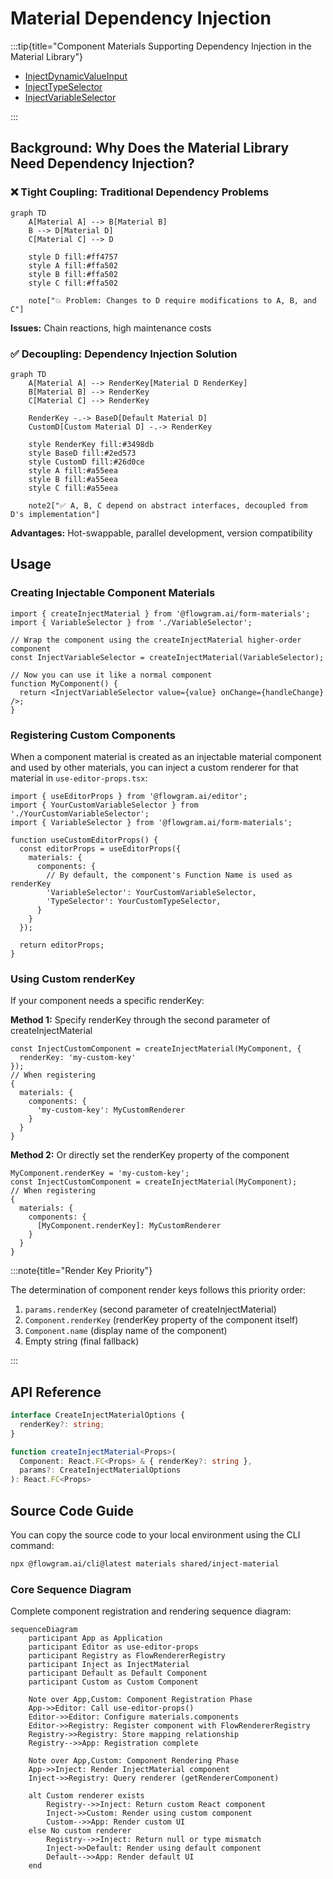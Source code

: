 
# Material Dependency Injection

:::tip{title="Component Materials Supporting Dependency Injection in the Material Library"}

- [InjectDynamicValueInput](../components/dynamic-value-input)
- [InjectTypeSelector](../components/type-selector)
- [InjectVariableSelector](../components/variable-selector)

:::

## Background: Why Does the Material Library Need Dependency Injection?

### ❌ Tight Coupling: Traditional Dependency Problems

```mermaid
graph TD
    A[Material A] --> B[Material B]
    B --> D[Material D]
    C[Material C] --> D

    style D fill:#ff4757
    style A fill:#ffa502
    style B fill:#ffa502
    style C fill:#ffa502

    note["💥 Problem: Changes to D require modifications to A, B, and C"]
```

**Issues:** Chain reactions, high maintenance costs

### ✅ Decoupling: Dependency Injection Solution

```mermaid
graph TD
    A[Material A] --> RenderKey[Material D RenderKey]
    B[Material B] --> RenderKey
    C[Material C] --> RenderKey

    RenderKey -.-> BaseD[Default Material D]
    CustomD[Custom Material D] -.-> RenderKey

    style RenderKey fill:#3498db
    style BaseD fill:#2ed573
    style CustomD fill:#26d0ce
    style A fill:#a55eea
    style B fill:#a55eea
    style C fill:#a55eea

    note2["✅ A, B, C depend on abstract interfaces, decoupled from D's implementation"]
```

**Advantages:** Hot-swappable, parallel development, version compatibility

## Usage

### Creating Injectable Component Materials

```tsx
import { createInjectMaterial } from '@flowgram.ai/form-materials';
import { VariableSelector } from './VariableSelector';

// Wrap the component using the createInjectMaterial higher-order component
const InjectVariableSelector = createInjectMaterial(VariableSelector);

// Now you can use it like a normal component
function MyComponent() {
  return <InjectVariableSelector value={value} onChange={handleChange} />;
}
```

### Registering Custom Components

When a component material is created as an injectable material component and used by other materials, you can inject a custom renderer for that material in `use-editor-props.tsx`:

```tsx
import { useEditorProps } from '@flowgram.ai/editor';
import { YourCustomVariableSelector } from './YourCustomVariableSelector';
import { VariableSelector } from '@flowgram.ai/form-materials';

function useCustomEditorProps() {
  const editorProps = useEditorProps({
    materials: {
      components: {
        // By default, the component's Function Name is used as renderKey
        'VariableSelector': YourCustomVariableSelector,
        'TypeSelector': YourCustomTypeSelector,
      }
    }
  });

  return editorProps;
}
```

### Using Custom renderKey

If your component needs a specific renderKey:

**Method 1:** Specify renderKey through the second parameter of createInjectMaterial

```tsx
const InjectCustomComponent = createInjectMaterial(MyComponent, {
  renderKey: 'my-custom-key'
});
// When registering
{
  materials: {
    components: {
      'my-custom-key': MyCustomRenderer
    }
  }
}
```

**Method 2:** Or directly set the renderKey property of the component

```tsx
MyComponent.renderKey = 'my-custom-key';
const InjectCustomComponent = createInjectMaterial(MyComponent);
// When registering
{
  materials: {
    components: {
      [MyComponent.renderKey]: MyCustomRenderer
    }
  }
}

```

:::note{title="Render Key Priority"}

The determination of component render keys follows this priority order:

1. `params.renderKey` (second parameter of createInjectMaterial)
2. `Component.renderKey` (renderKey property of the component itself)
3. `Component.name` (display name of the component)
4. Empty string (final fallback)

:::

## API Reference

```typescript
interface CreateInjectMaterialOptions {
  renderKey?: string;
}

function createInjectMaterial<Props>(
  Component: React.FC<Props> & { renderKey?: string },
  params?: CreateInjectMaterialOptions
): React.FC<Props>
```

## Source Code Guide

<SourceCode
  href="https://github.com/bytedance/flowgram.ai/blob/main/packages/materials/form-materials/src/shared/inject-material/index.tsx"
/>

You can copy the source code to your local environment using the CLI command:

```bash
npx @flowgram.ai/cli@latest materials shared/inject-material
```

### Core Sequence Diagram

Complete component registration and rendering sequence diagram:

```mermaid
sequenceDiagram
    participant App as Application
    participant Editor as use-editor-props
    participant Registry as FlowRendererRegistry
    participant Inject as InjectMaterial
    participant Default as Default Component
    participant Custom as Custom Component

    Note over App,Custom: Component Registration Phase
    App->>Editor: Call use-editor-props()
    Editor->>Editor: Configure materials.components
    Editor->>Registry: Register component with FlowRendererRegistry
    Registry->>Registry: Store mapping relationship
    Registry-->>App: Registration complete

    Note over App,Custom: Component Rendering Phase
    App->>Inject: Render InjectMaterial component
    Inject->>Registry: Query renderer (getRendererComponent)

    alt Custom renderer exists
        Registry-->>Inject: Return custom React component
        Inject->>Custom: Render using custom component
        Custom-->>App: Render custom UI
    else No custom renderer
        Registry-->>Inject: Return null or type mismatch
        Inject->>Default: Render using default component
        Default-->>App: Render default UI
    end
```
